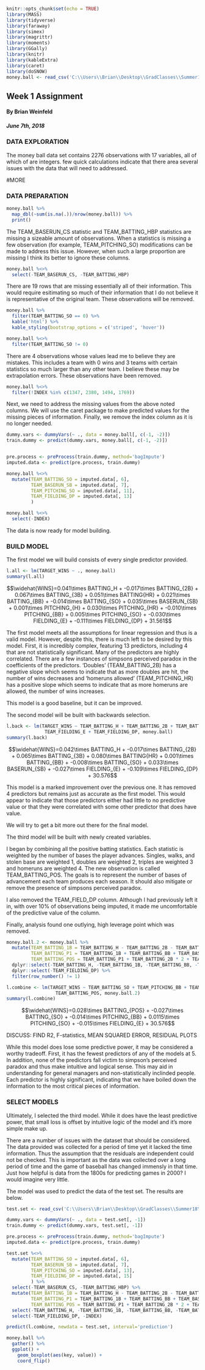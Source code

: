 ```r
knitr::opts_chunk$set(echo = TRUE)
library(MASS)
library(tidyverse)
library(faraway)
library(simex)
library(magrittr)
library(moments)
library(GGally)
library(knitr)
library(kableExtra)
library(caret)
library(doSNOW)
money.ball <- read_csv('C:\\Users\\Brian\\Desktop\\GradClasses\\Summer18\\621\\621week1\\moneyball-training-data.csv')
```

<div class='jumbotron'>
  <h2 class='display-3 text-uppercase'>Week 1 Assignment</h2>
  <h4 class='right text-uppercase'>By Brian Weinfeld</h4>
  <div class='clearfix'></div>
  <h5 class='right text-uppercase'>June 7th, 2018</h5>
</div>

<div class='page-header text-uppercase'>
  <h3>DATA EXPLORATION</h3>
</div>

<div class='well'>
The money ball data set contains 2276 observations with 17 variables, all of which of are integers.  few quick calculations indicate that there area several issues with the data that will need to addressed.
</div>

#MORE

<div class='page-header text-uppercase'>
  <h3>DATA PREPARATION</h3>
</div>

```r
money.ball %>%
  map_dbl(~sum(is.na(.))/nrow(money.ball)) %>%
  print()
```

<div class='well'>
The TEAM_BASERUN_CS statistic and TEAM_BATTING_HBP statistics are missing a sizeable amount of observations. When a statistics is missing a few observation (for example, TEAM_PITCHING_SO) modifications can be made to address this issue. However, when such a large proportion are missing I think its better to ignore these columns.
</div>

```r
money.ball %<>%
  select(-TEAM_BASERUN_CS, -TEAM_BATTING_HBP)
```

<div class='well'>
There are 19 rows that are missing essentially all of their information. This would require esitimating so much of their information that I do not believe it is representative of the original team. These observations will be removed.
</div>

```r
money.ball %>%
  filter(TEAM_BATTING_SO == 0) %>%
  kable('html') %>%
  kable_styling(bootstrap_options = c('striped', 'hover'))

money.ball %<>%
  filter(TEAM_BATTING_SO != 0)
```

<div class='well'>
There are 4 observations whose values lead me to believe they are mistakes. This includes a team with 0 wins and 3 teams with certain statistics so much larger than any other team. I believe these may be extrapolation errors. These observations have been removed.
</div>

```r
money.ball %<>%
  filter(!INDEX %in% c(1347, 2380, 1494, 1769))
```

<div class='well'>
Next, we need to address the missing values from the above noted columns. We will use the caret package to make predicted values for the missing pieces of information. Finally, we remove the index column as it is no longer needed.
</div>

```r
dummy.vars <- dummyVars(~ ., data = money.ball[, c(-1, -2)])
train.dummy <- predict(dummy.vars, money.ball[, c(-1, -2)])


pre.process <- preProcess(train.dummy, method='bagImpute')
imputed.data <- predict(pre.process, train.dummy)

money.ball %<>%
  mutate(TEAM_BATTING_SO = imputed.data[, 6],
         TEAM_BASERUN_SB = imputed.data[, 7],
         TEAM_PITCHING_SO = imputed.data[, 11],
         TEAM_FIELDING_DP = imputed.data[, 13]
         )

money.ball %<>%
  select(-INDEX)
```

<div class='well'>
The data is now ready for model building.
</div>

<div class='page-header text-uppercase'>
  <h3>BUILD MODEL</h3>
</div>

<div class='alert alert-info'>
The first model we will build consists of every single predictor provided.
</div>

```r
l.all <- lm(TARGET_WINS ~ ., money.ball)
summary(l.all)
```

$$\widehat{WINS}=0.041\times BATTING_H + -0.017\times BATTING_{2B} + 0.067\times BATTING_{3B} + 0.051\times BATTING{HR} + 0.021\times BATTING_{BB} + -0.014\times BATTING_{SO} + 0.035\times BASERUN_{SB} + 0.001\times PITCHING_{H} + 0.030\times PITCHING_{HR} + -0.010\times PITCHING_{BB} + 0.005\times PITCHING_{SO} + -0.030\times FIELDING_{E} + -0.111\times FIELDING_{DP} + 31.561$$

<div class='well'>
The first model meets all the assumptions for linear regression and thus is a valid model. However, despite this, there is much left to be desired by this model. First, it is incredibly complex, featuring 13 predictors, including 4 that are not statistically significant. Many of the predictors are highly correlated. There are a few instances of simpsons perceived paradox in the coefficients of the predictors. 'Doubles' (TEAM_BATTING_2B) has a negative slope which seems to indicate that as more doubles are hit, the number of wins decreases and 'homeruns allowed' (TEAM_PITCHING_HR) has a positive slope which seems to indicate that as more homeruns are allowed, the number of wins increases.

This model is a good baseline, but it can be improved.
</div>

<div class='alert alert-info'>
The second model will be built with backwards selection.
</div>

```r
l.back <- lm(TARGET_WINS ~ TEAM_BATTING_H + TEAM_BATTING_2B + TEAM_BATTING_3B + TEAM_BATTING_HR + TEAM_BATTING_BB + TEAM_BATTING_SO + TEAM_BASERUN_SB +
              TEAM_FIELDING_E + TEAM_FIELDING_DP, money.ball)
summary(l.back)
```

$$\widehat{WINS}=0.042\times BATTING_H + -0.017\times BATTING_{2B} + 0.065\times BATTING_{3B} + 0.080\times BATTING{HR} + 0.001\times BATTING_{BB} + -0.008\times BATTING_{SO} + 0.033\times BASERUN_{SB} + -0.027\times FIELDING_{E} + -0.109\times FIELDING_{DP} + 30.576$$

<div class='well'>
This model is a marked improvement over the previous one. It has removed 4 predictors but remains just as accurate as the first model. This would appear to indicate that those predictors either had little to no predictive value or that they were correlated with some other predictor that does have value.

We will try to get a bit more out there for the final model.
</div>

<div class='alert alert-info'>
The third model will be built with newly created variables.
</div>

<div class='well'>
I began by combining all the positive batting statistics. Each statistic is weighted by the number of bases the player advances. Singles, walks, and stolen base are weighted 1, doubles are weighted 2, triples are weighted 3 and homeruns are weighted 4. The new observation is called TEAM_BATTING_POS. The goals is to represent the number of bases of advancement each team produces each season. It should also mitigate or remove the presence of simpsons perceived paradox.

I also removed the TEAM_FIELD_DP column. Although I had previously left it in, with over 10% of observations being imputed, it made me uncomfortable of the predictive value of the column. 

Finally, analysis found one outlying, high leverage point which was removed.
</div>

```r
money.ball.2 <- money.ball %>%
  mutate(TEAM_BATTING_1B = TEAM_BATTING_H - TEAM_BATTING_2B - TEAM_BATTING_3B - TEAM_BATTING_3B - TEAM_BATTING_HR,
         TEAM_BATTING_P1 = TEAM_BATTING_1B + TEAM_BATTING_BB + TEAM_BASERUN_SB,
         TEAM_BATTING_POS = TEAM_BATTING_P1 + TEAM_BATTING_2B * 2 + TEAM_BATTING_3B * 3 + TEAM_BATTING_HR * 4) %>%
  dplyr::select(-TEAM_BATTING_H, -TEAM_BATTING_1B, -TEAM_BATTING_BB, -TEAM_BATTING_P1, -TEAM_BATTING_2B, -TEAM_BATTING_3B, -TEAM_BATTING_HR, -TEAM_BASERUN_SB) %>%
  dplyr::select(-TEAM_FIELDING_DP) %>%
  filter(row_number() != 1)

l.combine <- lm(TARGET_WINS ~ TEAM_BATTING_SO + TEAM_PITCHING_BB + TEAM_PITCHING_SO + TEAM_FIELDING_E +
                  TEAM_BATTING_POS, money.ball.2)
summary(l.combine)
```

$$\widehat{WINS}=0.028\times BATTING_{POS} + -0.027\times BATTING_{SO} + -0.014\times PITCHING_{BB} + 0.0115\times PITCHING_{SO} + -0.015\times FIELDING_{E} + 30.576$$

<div class='well'>
DISCUSS: FIND R2, F-statistics, MEAN SQUARED ERROR, RESIDUAL PLOTS

While this model does lose some predictive power, it may be considered a worthy tradeoff. First, it has the fewest predictors of any of the models at 5. In addition, none of the predictors fall victim to simpson's perceived paradox and thus make intuitive and logical sense. This may aid in understanding for general managers and non-statistically inclinded people. Each predictor is highly significant, indicating that we have boiled down the information to the most critical pieces of information. 
</div>

<div class='page-header text-uppercase'>
  <h3>SELECT MODELS</h3>
</div>

<div class='well'>
Ultimately, I selected the third model. While it does have the least predictive power, that small loss is offset by intuitive logic of the model and it's more simple make up. 

There are a number of issues with the dataset that should be considered. The data provided was collected for a period of time yet it lacked the time information. Thus the assumption that the residuals are independent could not be checked. This is important as the data was collected over a long period of time and the game of baseball has changed immensly in that time. Just how helpful is data from the 1800s for predicting games in 2000? I would imagine very little. 

The model was used to predict the data of the test set. The results are below.
</div>

```r
test.set <- read_csv('C:\\Users\\Brian\\Desktop\\GradClasses\\Summer18\\621\\621week1\\moneyball-evaluation-data.csv') 

dummy.vars <- dummyVars(~ ., data = test.set[, -1])
train.dummy <- predict(dummy.vars, test.set[, -1])

pre.process <- preProcess(train.dummy, method='bagImpute')
imputed.data <- predict(pre.process, train.dummy)

test.set %<>%
  mutate(TEAM_BATTING_SO = imputed.data[, 6],
         TEAM_BASERUN_SB = imputed.data[, 7],
         TEAM_PITCHING_SO = imputed.data[, 13],
         TEAM_FIELDING_DP = imputed.data[, 15]
         ) %>%
  select(-TEAM_BASERUN_CS, -TEAM_BATTING_HBP) %>%
  mutate(TEAM_BATTING_1B = TEAM_BATTING_H - TEAM_BATTING_2B - TEAM_BATTING_3B - TEAM_BATTING_3B - TEAM_BATTING_HR,
         TEAM_BATTING_P1 = TEAM_BATTING_1B + TEAM_BATTING_BB + TEAM_BASERUN_SB,
         TEAM_BATTING_POS = TEAM_BATTING_P1 + TEAM_BATTING_2B * 2 + TEAM_BATTING_3B * 3 + TEAM_BATTING_HR * 4) %>%
  select(-TEAM_BATTING_H, -TEAM_BATTING_1B, -TEAM_BATTING_BB, -TEAM_BATTING_P1, -TEAM_BATTING_2B, -TEAM_BATTING_3B, -TEAM_BATTING_HR, -TEAM_BASERUN_SB) %>%
  select(-TEAM_FIELDING_DP, -INDEX) 

predict(l.combine, newdata = test.set, interval='prediction')
```






```r
money.ball %>%
  gather() %>%
  ggplot() +
    geom_boxplot(aes(key, value)) +
    coord_flip()
```